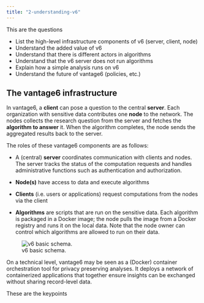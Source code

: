 ---
title: "2-understanding-v6"
---

::: questions
This are the questions
:::

::: objectives
-   List the high-level infrastructure components of v6 (server, client, node)
-   Understand the added value of v6
-   Understand that there is different actors in algorithms
-   Understand that the v6 server does not run algorithms
-   Explain how a simple analysis runs on v6
-   Understand the future of vantage6 (policies, etc.)
:::

## The vantage6 infrastructure

In vantage6, a **client** can pose a question to the central **server**. Each organization with sensitive data contributes one **node** to the network. The nodes collects the research question from the server and fetches the **algorithm to answer** it. When the algorithm completes, the node sends the aggregated results back to the server.

The roles of these vantage6 components are as follows:

-   A (central) **server** coordinates communication with clients and nodes. The server tracks the status of the computation requests and handles administrative functions such as authentication and authorization.

-   **Node(s)** have access to data and execute algorithms

-   **Clients** (i.e. users or applications) request computations from the nodes via the client

-   **Algorithms** are scripts that are run on the sensitive data. Each algorithm is packaged in a Docker image; the node pulls the image from a Docker registry and runs it on the local data. Note that the node owner can control which algorithms are allowed to run on their data.

![v6 basic schema.](fig/v6_basic_schema.svg)

On a technical level, vantage6 may be seen as a (Docker) container orchestration tool for privacy preserving analyses. It deploys a network of containerized applications that together ensure insights can be exchanged without sharing record-level data.



::: keypoints
These are the keypoints
:::
